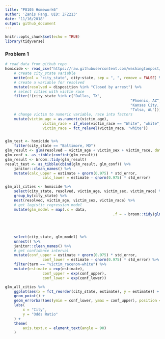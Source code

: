 ```yaml
---
title: "P8105 Homework6"
author: 'Zanis Fang, UID: ZF2213'
date: "11/16/2018"
output: github_document
---
```


```r
knitr::opts_chunk$set(echo = TRUE)
library(tidyverse)
```

### Problem 1


```r
# read data from github repo
homicide <- read_csv("https://raw.githubusercontent.com/washingtonpost/data-homicides/master/homicide-data.csv") %>% 
	# create city_state variable
	unite(col = "city_state", city:state, sep = ", ", remove = FALSE) %>% 
	# create a variable for resolved
	mutate(resolved = disposition %in% "Closed by arrest") %>%
	# select cities with victim race
	filter(!(city_state %in% c("Dallas, TX",
														 "Phoenix, AZ",
														 "Kansas City, MO",
														 "Tulsa, AL"))) %>%
	# change victim to numeric variable, race into factors
	mutate(victim_age = as.numeric(victim_age),
				 victim_race = if_else(victim_race == "White", "white", "non-white"),
				 victim_race = fct_relevel(victim_race, "white")) 


glm_test <- homicide %>%
	filter(city_state == "Baltimore, MD")
glm_result <- glm(resolved ~ victim_age + victim_sex + victim_race, data = glm_test)
glm_conf <- as_tibble(confint(glm_result))
glm_result <- broom::tidy(glm_result)
result_test <- as_tibble(cbind(glm_result, glm_conf)) %>%
	janitor::clean_names() %>%
	mutate(calc_upper = estimate + qnorm(0.975) * std_error,
				 calc_lower = estimate - qnorm(0.975) * std_error)

glm_all_cities <- homicide %>% 
	select(city_state, resolved, victim_age, victim_sex, victim_race) %>%
	group_by(city_state) %>% 
	nest(resolved, victim_age, victim_sex, victim_race) %>%
	# get logistic regression model
	mutate(glm_model = map(.x = data,
												 .f = ~ broom::tidy(glm(resolved ~
												 											 	victim_age + 
												 											 	victim_sex +
												 											 	victim_race,
												 											 data = .x)))) %>%
	select(city_state, glm_model) %>%
	unnest() %>%
	janitor::clean_names() %>% 
	# get confidence interval
	mutate(conf_upper = estimate + qnorm(0.975) * std_error,
				 conf_lower = estimate - qnorm(0.975) * std_error) %>%
	filter(term == "victim_racenon-white") %>%
	mutate(estimate = exp(estimate),
				 conf_upper = exp(conf_upper),
				 conf_lower = exp(conf_lower))

glm_all_cities %>% 
	ggplot(aes(x = fct_reorder(city_state, estimate), y = estimate)) +
	geom_point() +
	geom_errorbar(aes(ymin = conf_lower, ymax = conf_upper), position = "dodge") +
	labs(
		x = "City",
		y = "Odds Ratio"
	) +
	theme(
		axis.text.x = element_text(angle = 90)
	)
	


```


